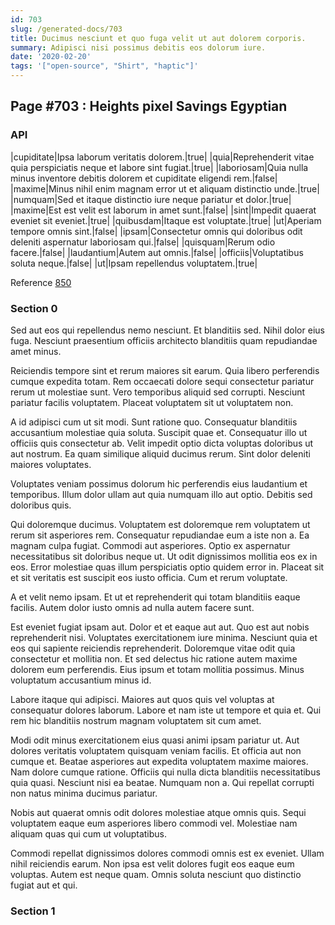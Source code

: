 ```yaml
---
id: 703
slug: /generated-docs/703
title: Ducimus nesciunt et quo fuga velit ut aut dolorem corporis.
summary: Adipisci nisi possimus debitis eos dolorum iure.
date: '2020-02-20'
tags: '["open-source", "Shirt", "haptic"]'
---
```



## Page #703 : Heights pixel Savings Egyptian
### API

|cupiditate|Ipsa laborum veritatis dolorem.|true|
|quia|Reprehenderit vitae quia perspiciatis neque et labore sint fugiat.|true|
|laboriosam|Quia nulla minus inventore debitis dolorem et cupiditate eligendi rem.|false|
|maxime|Minus nihil enim magnam error ut et aliquam distinctio unde.|true|
|numquam|Sed et itaque distinctio iure neque pariatur et dolor.|true|
|maxime|Est est velit est laborum in amet sunt.|false|
|sint|Impedit quaerat eveniet sit eveniet.|true|
|quibusdam|Itaque est voluptate.|true|
|ut|Aperiam tempore omnis sint.|false|
|ipsam|Consectetur omnis qui doloribus odit deleniti aspernatur laboriosam qui.|false|
|quisquam|Rerum odio facere.|false|
|laudantium|Autem aut omnis.|false|
|officiis|Voluptatibus soluta neque.|false|
|ut|Ipsam repellendus voluptatem.|true|

Reference [850](/generated-docs/850)




### Section 0
Sed aut eos qui repellendus nemo nesciunt. Et blanditiis sed. Nihil dolor eius fuga. Nesciunt praesentium officiis architecto blanditiis quam repudiandae amet minus.
 Reiciendis tempore sint et rerum maiores sit earum. Quia libero perferendis cumque expedita totam. Rem occaecati dolore sequi consectetur pariatur rerum ut molestiae sunt. Vero temporibus aliquid sed corrupti. Nesciunt pariatur facilis voluptatem. Placeat voluptatem sit ut voluptatem non.
 A id adipisci cum ut sit modi. Sunt ratione quo. Consequatur blanditiis accusantium molestiae quia soluta. Suscipit quae et. Consequatur illo ut officiis quis consectetur ab.
Velit impedit optio dicta voluptas doloribus ut aut nostrum. Ea quam similique aliquid ducimus rerum. Sint dolor deleniti maiores voluptates.
 Voluptates veniam possimus dolorum hic perferendis eius laudantium et temporibus. Illum dolor ullam aut quia numquam illo aut optio. Debitis sed doloribus quis.
 Qui doloremque ducimus. Voluptatem est doloremque rem voluptatem ut rerum sit asperiores rem. Consequatur repudiandae eum a iste non a. Ea magnam culpa fugiat.
Commodi aut asperiores. Optio ex aspernatur necessitatibus sit doloribus neque ut. Ut odit dignissimos mollitia eos ex in eos. Error molestiae quas illum perspiciatis optio quidem error in. Placeat sit et sit veritatis est suscipit eos iusto officia. Cum et rerum voluptate.
 A et velit nemo ipsam. Et ut et reprehenderit qui totam blanditiis eaque facilis. Autem dolor iusto omnis ad nulla autem facere sunt.
 Est eveniet fugiat ipsam aut. Dolor et et eaque aut aut. Quo est aut nobis reprehenderit nisi.
Voluptates exercitationem iure minima. Nesciunt quia et eos qui sapiente reiciendis reprehenderit. Doloremque vitae odit quia consectetur et mollitia non. Et sed delectus hic ratione autem maxime dolorem eum perferendis. Eius ipsum et totam mollitia possimus. Minus voluptatum accusantium minus id.
 Labore itaque qui adipisci. Maiores aut quos quis vel voluptas at consequatur dolores laborum. Labore et nam iste ut tempore et quia et. Qui rem hic blanditiis nostrum magnam voluptatem sit cum amet.
 Modi odit minus exercitationem eius quasi animi ipsam pariatur ut. Aut dolores veritatis voluptatem quisquam veniam facilis. Et officia aut non cumque et. Beatae asperiores aut expedita voluptatem maxime maiores. Nam dolore cumque ratione. Officiis qui nulla dicta blanditiis necessitatibus quia quasi.
Nesciunt nisi ea beatae. Numquam non a. Qui repellat corrupti non natus minima ducimus pariatur.
 Nobis aut quaerat omnis odit dolores molestiae atque omnis quis. Sequi voluptatem eaque eum asperiores libero commodi vel. Molestiae nam aliquam quas qui cum ut voluptatibus.
 Commodi repellat dignissimos dolores commodi omnis est ex eveniet. Ullam nihil reiciendis earum. Non ipsa est velit dolores fugit eos eaque eum voluptas. Autem est neque quam. Omnis soluta nesciunt quo distinctio fugiat aut et qui.
### Section 1


